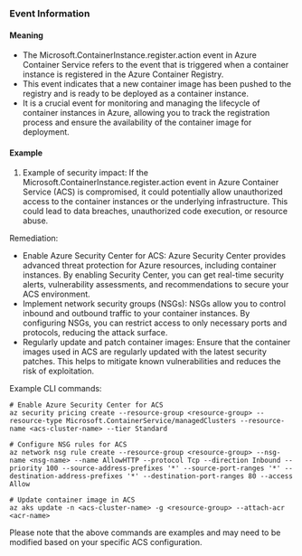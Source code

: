 
### Event Information

#### Meaning

- The Microsoft.ContainerInstance.register.action event in Azure Container Service refers to the event that is triggered when a container instance is registered in the Azure Container Registry.
- This event indicates that a new container image has been pushed to the registry and is ready to be deployed as a container instance.
- It is a crucial event for monitoring and managing the lifecycle of container instances in Azure, allowing you to track the registration process and ensure the availability of the container image for deployment.

#### Example

1. Example of security impact: If the Microsoft.ContainerInstance.register.action event in Azure Container Service (ACS) is compromised, it could potentially allow unauthorized access to the container instances or the underlying infrastructure. This could lead to data breaches, unauthorized code execution, or resource abuse.

Remediation:
- Enable Azure Security Center for ACS: Azure Security Center provides advanced threat protection for Azure resources, including container instances. By enabling Security Center, you can get real-time security alerts, vulnerability assessments, and recommendations to secure your ACS environment.
- Implement network security groups (NSGs): NSGs allow you to control inbound and outbound traffic to your container instances. By configuring NSGs, you can restrict access to only necessary ports and protocols, reducing the attack surface.
- Regularly update and patch container images: Ensure that the container images used in ACS are regularly updated with the latest security patches. This helps to mitigate known vulnerabilities and reduces the risk of exploitation.

Example CLI commands:
```
# Enable Azure Security Center for ACS
az security pricing create --resource-group <resource-group> --resource-type Microsoft.ContainerService/managedClusters --resource-name <acs-cluster-name> --tier Standard

# Configure NSG rules for ACS
az network nsg rule create --resource-group <resource-group> --nsg-name <nsg-name> --name AllowHTTP --protocol Tcp --direction Inbound --priority 100 --source-address-prefixes '*' --source-port-ranges '*' --destination-address-prefixes '*' --destination-port-ranges 80 --access Allow

# Update container image in ACS
az aks update -n <acs-cluster-name> -g <resource-group> --attach-acr <acr-name>
```

Please note that the above commands are examples and may need to be modified based on your specific ACS configuration.

